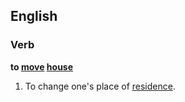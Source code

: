 ==English==

===Verb===
'''to [[move]] [[house]]'''

# {{idiom}} To change one's place of [[residence]].